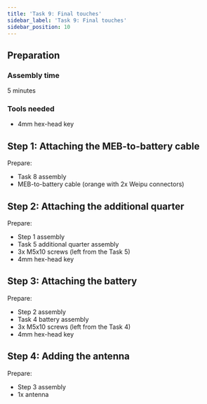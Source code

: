```yaml
---
title: 'Task 9: Final touches'
sidebar_label: 'Task 9: Final touches'
sidebar_position: 10
---
```



## Preparation

### Assembly time

5 minutes

### Tools needed

- 4mm hex-head key

## Step 1: Attaching the MEB-to-battery cable

Prepare:

- Task 8 assembly
- MEB-to-battery cable (orange with 2x Weipu connectors)

<ImageZoom
  loading="eager"
  src="/img/docs_images/leo-rover/manuals/final-touches/final-touches-1.webp"
/>

<ImageZoom src="/img/docs_images/leo-rover/manuals/final-touches/final-touches-2.webp" />

## Step 2: Attaching the additional quarter

Prepare:

- Step 1 assembly
- Task 5 additional quarter assembly
- 3x M5x10 screws (left from the Task 5)
- 4mm hex-head key

<ImageZoom src="/img/docs_images/leo-rover/manuals/final-touches/final-touches-3.webp" />

<ImageZoom src="/img/docs_images/leo-rover/manuals/final-touches/final-touches-4.webp" />

<ImageZoom src="/img/docs_images/leo-rover/manuals/final-touches/final-touches-5.webp" />

<ImageZoom src="/img/docs_images/leo-rover/manuals/final-touches/final-touches-6.webp" />

<ImageZoom src="/img/docs_images/leo-rover/manuals/final-touches/final-touches-7.webp" />

<ImageZoom src="/img/docs_images/leo-rover/manuals/final-touches/final-touches-8.webp" />

## Step 3: Attaching the battery

Prepare:

- Step 2 assembly
- Task 4 battery assembly
- 3x M5x10 screws (left from the Task 4)
- 4mm hex-head key

<ImageZoom src="/img/docs_images/leo-rover/manuals/final-touches/final-touches-9.webp" />

<ImageZoom src="/img/docs_images/leo-rover/manuals/final-touches/final-touches-10.webp" />

<ImageZoom src="/img/docs_images/leo-rover/manuals/final-touches/final-touches-11.webp" />

<ImageZoom src="/img/docs_images/leo-rover/manuals/final-touches/final-touches-12.webp" />

<ImageZoom src="/img/docs_images/leo-rover/manuals/final-touches/final-touches-13.webp" />

<ImageZoom src="/img/docs_images/leo-rover/manuals/final-touches/final-touches-14.webp" />

<ImageZoom src="/img/docs_images/leo-rover/manuals/final-touches/final-touches-15.webp" />

<ImageZoom src="/img/docs_images/leo-rover/manuals/final-touches/final-touches-16.webp" />

<ImageZoom src="/img/docs_images/leo-rover/manuals/final-touches/final-touches-17.webp" />

## Step 4: Adding the antenna

Prepare:

- Step 3 assembly
- 1x antenna

<ImageZoom src="/img/docs_images/leo-rover/manuals/final-touches/final-touches-18.webp" />

<ImageZoom src="/img/docs_images/leo-rover/manuals/final-touches/final-touches-19.webp" />

<ImageZoom src="/img/docs_images/leo-rover/manuals/final-touches/final-touches-20.webp" />
